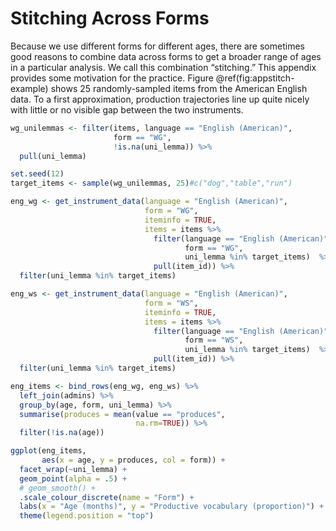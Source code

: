 # Stitching Across Forms {#appendix-stitching}

Because we use different forms for different ages, there are sometimes good reasons to combine data across forms to get a broader range of ages in a particular analysis. We call this combination "stitching." This appendix provides some motivation for the practice. Figure \@ref(fig:appstitch-example) shows 25 randomly-sampled items from the American English data. To a first approximation, production trajectories line up quite nicely with little or no visible gap between the two instruments. 

```r

wg_unilemmas <- filter(items, language == "English (American)",
                       form == "WG",
                       !is.na(uni_lemma)) %>%
  pull(uni_lemma)

set.seed(12)
target_items <- sample(wg_unilemmas, 25)#c("dog","table","run")

eng_wg <- get_instrument_data(language = "English (American)",
                              form = "WG", 
                              iteminfo = TRUE, 
                              items = items %>%
                                filter(language == "English (American)", 
                                       form == "WG", 
                                       uni_lemma %in% target_items)  %>%
                                pull(item_id)) %>%
  filter(uni_lemma %in% target_items)

eng_ws <- get_instrument_data(language = "English (American)",
                              form = "WS", 
                              iteminfo = TRUE, 
                              items = items %>%
                                filter(language == "English (American)", 
                                       form == "WS", 
                                       uni_lemma %in% target_items)  %>%
                                pull(item_id)) %>%
  filter(uni_lemma %in% target_items)

eng_items <- bind_rows(eng_wg, eng_ws) %>%
  left_join(admins) %>%
  group_by(age, form, uni_lemma) %>%
  summarise(produces = mean(value == "produces", 
                            na.rm=TRUE)) %>%
  filter(!is.na(age))

ggplot(eng_items, 
       aes(x = age, y = produces, col = form)) + 
  facet_wrap(~uni_lemma) +
  geom_point(alpha = .5) + 
  # geom_smooth() +
  .scale_colour_discrete(name = "Form") +
  labs(x = "Age (months)", y = "Productive vocabulary (proportion)") +
  theme(legend.position = "top")
```

<!-- In contrast, this procedure does not work for full percentile ranks -- presumably because of the differences in -->
<!-- We can "stitch" across WS and WG forms to get a fuller picture of production across ages. There are several ways to accomplish this. The simplest is to use proportions for each form.  -->
<!-- This isn't particularly good. -->

<!-- ```{r appstitch-eng_prod} -->
<!-- num_words <- items %>% -->
<!--   filter(type == "word") %>% -->
<!--   group_by(language, form) %>% -->
<!--   summarise(n = n()) -->

<!-- vocab_data <- admins %>% -->
<!--   select(data_id, language, form, age, sex,  -->
<!--          mom_ed, birth_order, production, comprehension) %>%  -->
<!--   left_join(num_words) %>% -->
<!--   mutate(no_production = n - production) -->

<!-- eng_prod_data <- vocab_data %>% -->
<!--   filter(language == "English (American)") %>% -->
<!--   mutate(mean = production / n) -->

<!-- ggplot(eng_prod_data, -->
<!--        aes(x = age, y = mean, col = form)) + -->
<!--   facet_wrap(~language) + -->
<!--   geom_jitter(width = .4, size = 1, alpha = .1) + -->
<!--   geom_smooth() +  -->
<!--   # geom_line(data = ws_prod_preds, -->
<!--   #           aes(y = pred, col = percentile, group = percentile)) + -->
<!--   .scale_colour_discrete(name="Percentile") + -->
<!--   scale_x_continuous(name = "Age (months)", -->
<!--                      breaks = seq(8, 30, 4), -->
<!--                      limits = c(8, 30)) + -->
<!--   scale_y_continuous(breaks = c(0, .5, 1), lim = c(0, 1), -->
<!--                      name = "Production Vocabulary") + -->
<!--   theme(legend.position = "bottom") -->
<!-- ``` -->

<!-- You can also stitch item by item, this is trickier but better.  -->

